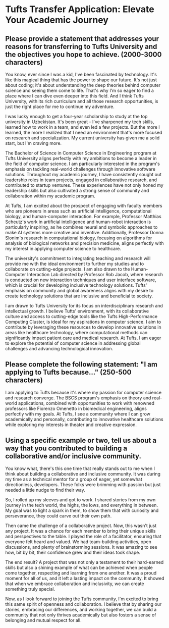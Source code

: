 # Tufts Transfer Application: Elevate Your Academic Journey

## Please provide a statement that addresses your reasons for transferring to Tufts University and the objectives you hope to achieve. (2000-3000 characters)

You know, ever since I was a kid, I've been fascinated by technology. It's like this magical thing that has the power to shape our future. It's not just about coding; it's about understanding the deep theories behind computer science and seeing them come to life. That's why I'm so eager to find a place where I can dive even deeper into this field. And I think Tufts University, with its rich curriculum and all those research opportunities, is just the right place for me to continue my adventure.

I was lucky enough to get a four-year scholarship to study at the top university in Uzbekistan. It's been great - I've sharpened my tech skills, learned how to work in a team, and even led a few projects. But the more I learned, the more I realized that I need an environment that's more focused on research and specialization. My current university has given me a solid start, but I'm craving more.

The Bachelor of Science in Computer Science in Engineering program at Tufts University aligns perfectly with my ambitions to become a leader in the field of computer science. I am particularly interested in the program's emphasis on tackling real-world challenges through innovative software solutions. Throughout my academic journey, I have consistently sought out leadership roles in team projects, engaged in collaborative research, and contributed to startup ventures. These experiences have not only honed my leadership skills but also cultivated a strong sense of community and collaboration within my academic program.

At Tufts, I am excited about the prospect of engaging with faculty members who are pioneers in areas such as artificial intelligence, computational biology, and human-computer interaction. For example, Professor Matthias Scheutz's work in artificial intelligence and human-robot interaction is particularly inspiring, as he combines neural and symbolic approaches to make AI systems more creative and inventive​​​​. Additionally, Professor Donna Slonim's research in computational biology, focusing on algorithms for analysis of biological networks and precision medicine, aligns perfectly with my interest in applying computer science to healthcare​​.

The university's commitment to integrating teaching and research will provide me with the ideal environment to further my studies and to collaborate on cutting-edge projects. I am also drawn to the Human-Computer Interaction Lab directed by Professor Rob Jacob, where research is conducted on new interaction techniques and user interface software, which is crucial for developing inclusive technology solutions​​. Tufts' emphasis on community and global awareness aligns with my desire to create technology solutions that are inclusive and beneficial to society.

I am drawn to Tufts University for its focus on interdisciplinary research and intellectual growth. I believe Tufts' environment, with its collaborative culture and access to cutting-edge tools like the Tufts High-Performance Computing Cluster, is ideal for my aspirations in computer science. I aim to contribute by leveraging these resources to develop innovative solutions in areas like healthcare technology, where computational methods can significantly impact patient care and medical research. At Tufts, I am eager to explore the potential of computer science in addressing global challenges and advancing technological innovation.


## Please complete the following statement: "I am applying to Tufts because…" (250-500 characters)

I am applying to Tufts because it's where my passion for computer science and research converge. The BSCS program's emphasis on theory and real-world applications, combined with opportunities to work with renowned professors like Fiorenzo Omenetto in biomedical engineering, aligns perfectly with my goals. At Tufts, I see a community where I can grow academically and personally, contributing to innovative healthcare solutions while exploring my interests in theater and creative expression.


## Using a specific example or two, tell us about a way that you contributed to building a collaborative and/or inclusive community.

You know what, there's this one time that really stands out to me when I think about building a collaborative and inclusive community. It was during my time as a technical mentor for a group of eager, yet somewhat directionless, developers. These folks were brimming with passion but just needed a little nudge to find their way.

So, I rolled up my sleeves and got to work. I shared stories from my own journey in the tech world, the highs, the lows, and everything in between. My goal was to light a spark in them, to show them that with curiosity and perseverance, they could carve out their own path.

Then came the challenge of a collaborative project. Now, this wasn't just any project. It was a chance for each member to bring their unique skills and perspectives to the table. I played the role of a facilitator, ensuring that everyone felt heard and valued. We had team-building activities, open discussions, and plenty of brainstorming sessions. It was amazing to see how, bit by bit, their confidence grew and their ideas took shape.

The end result? A project that was not only a testament to their hard-earned skills but also a shining example of what can be achieved when people come together, respecting and learning from one another. It was a proud moment for all of us, and it left a lasting impact on the community. It showed that when we embrace collaboration and inclusivity, we can create something truly special.

Now, as I look forward to joining the Tufts community, I'm excited to bring this same spirit of openness and collaboration. I believe that by sharing our stories, embracing our differences, and working together, we can build a community that not only thrives academically but also fosters a sense of belonging and mutual respect for all.
